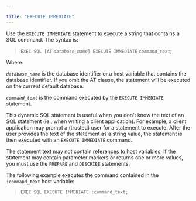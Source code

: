 ---

title: "EXECUTE IMMEDIATE"
---

<div id="execute_immediate" class="registered_link"></div>

Use the `EXECUTE IMMEDIATE` statement to execute a string that contains a SQL command. The syntax is:

> `EXEC SQL [AT` *`database_name`*`] EXECUTE IMMEDIATE` *`command_text`*;

Where:

*`database_name`* is the database identifier or a host variable that contains the database identifier. If you omit the AT clause, the statement will be executed on the current default database.

*`command_text`* is the command executed by the `EXECUTE IMMEDIATE` statement.

This dynamic SQL statement is useful when you don't know the text of an SQL statement (ie., when writing a client application). For example, a client application may prompt a (trusted) user for a statement to execute. After the user provides the text of the statement as a string value, the statement is then executed with an `EXECUTE IMMEDIATE` command.

The statement text may not contain references to host variables. If the statement may contain parameter markers or returns one or more values, you must use the `PREPARE` and `DESCRIBE` statements.

The following example executes the command contained in the `:command_text` host variable:

> `EXEC SQL EXECUTE IMMEDIATE :command_text;`

